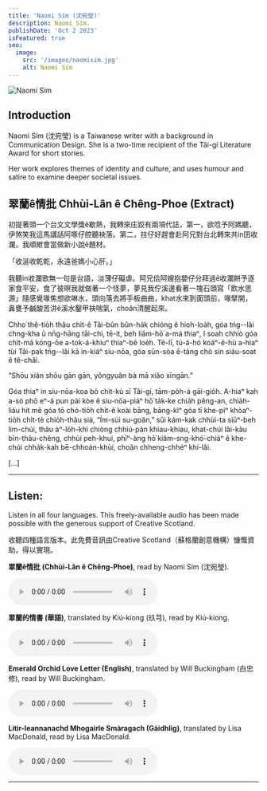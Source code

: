 ```yaml
---
title: 'Naomi Sím (沈宛瑩)'
description: Naomi Sím.
publishDate: 'Oct 2 2023'
isFeatured: true
seo:
  image:
    src: '/images/naomisim.jpg'
    alt: Naomi Sím
---
```



![Naomi Sím](/images/naomisim.jpg)

## Introduction

Naomi Sím (沈宛瑩) is a Taiwanese writer with a background in Communication Design. She is a two-time recipient of the Tâi-gí Literature Award for short stories.

Her work explores themes of identity and culture, and uses humour and satire to examine deeper societal issues.

## 翠蘭ê情批 Chhùi-Lân ê Chêng-Phoe (Extract)

初提著頭一个台文文學獎ê歇熱，我轉來庄跤有兩項代誌，第一，欲唸予阿媽聽，伊煞笑我這馬講話阿啄仔腔聽袂落。第二，拄仔好趕會赴阿兄對台北轉來共in囝收瀾，我順紲會當做新小說ê題材。

「收涎收乾乾，永遠爸媽小心肝。」

我聽in收瀾歌無一句是台語，淡薄仔礙虐。阿兄佮阿嫂抱嬰仔分拜過ê收瀾餅予逐家食平安，食了彼暝我就做著一个怪夢，夢見我佇溪邊看著一塊石頭寫「飲水思源」隨感覺喙焦想欲啉水，頭向落去將手板曲曲，khat水來到面頭前，喙擘開，鼻甕予鹹酸苦汫ê溪水鑿甲袂喘氣，choân清醒起來。

Chho͘ thê-tio̍h thâu chi̍t-ê Tâi-bûn bûn-ha̍k chióng ê hioh-loa̍h, góa tńg--lâi chng-kha ū nn̄g-hāng tāi-chì, tē-it, beh liām-hō͘ a-má thiaⁿ, I soah chhiò góa chit-má kóng-ōe a-tok-á-khiuⁿ thiaⁿ-bē loe̍h. Tē-lī, tú-á-hó koáⁿ-ē-hù a-hiaⁿ tùi Tâi-pak tńg--lâi kā in-kiáⁿ siu-nōa, góa sūn-sòa ē-tàng chò sin siáu-soat ê tê-châi.

“Shōu xián shōu gān gān, yǒngyuǎn bà mā xiǎo xīngān.”

Góa thiaⁿ in siu-nōa-koa bô chi̍t-kù sī Tâi-gí, tām-po̍h-á gāi-gio̍h. A-hiaⁿ kah a-só phō eⁿ-á pun pài kòe ê siu-nōa-piáⁿ hō͘ ta̍k-ke chia̍h pêng-an, chia̍h-liáu hit mê góa tō chò-tio̍h chi̍t-ê koài bāng, bāng-kìⁿ góa tī khe-piⁿ khòaⁿ-tio̍h chi̍t-tè chio̍h-thâu siá, “Ím-súi su-goân,” sûi kám-kak chhùi-ta siūⁿ-beh lim-chúi, thâu àⁿ-lo̍h-khì chiòng chhiú-pán khiau-khiau, khat-chúi lâi-kàu bīn-thâu-chêng, chhùi peh-khui, phīⁿ-àng hō͘ kiâm-sng-khó͘-chiáⁿ ê khe-chúi chha̍k-kah bē-chhoán-khùi, choân chheng-chhéⁿ khí-lâi.

[...]

---

## <Icon name="mdi:headset" class="inline-flex align-middle text-4xl" /> Listen:

Listen in all four languages. This freely-available audio has been made possible with the generous support of Creative Scotland.

收聽四種語言版本。此免費音訊由Creative Scotland（蘇格蘭創意機構）慷慨資助，得以實現。

**翠蘭ê情批 (Chhùi-Lân ê Chêng-Phoe)**, read by Naomi Sím (沈宛瑩).

<audio controls>
  <source src="https://connect.windandbones.com/s/MK23fHYA5g4bFPF/download/Naomi-TW.mp3" type="audio/mp3" />
  Your browser does not support the audio element.
</audio>

**翠蘭的情書 (華語)**, translated by Kiú-kiong (玖芎), read by Kiú-kiong.

<audio controls>
  <source src="https://connect.windandbones.com/s/3sytdpjcFdqjtfc/download/Naomi-ZW.mp3" type="audio/mp3" />
  Your browser does not support the audio element.
</audio>

**Emerald Orchid Love Letter (English)**, translated by Will Buckingham (白忠修), read by Will Buckingham.

<audio controls>
  <source src="https://connect.windandbones.com/s/X5QSs8RdP5DwGib/download/Naomi-EN.mp3" type="audio/mp3" />
  Your browser does not support the audio element.
</audio>

**Litir-leannanachd Mhogairle Smàragach (Gàidhlig)**, translated by Lisa MacDonald, read by Lisa MacDonald.

<audio controls>
  <source src="https://connect.windandbones.com/s/oMqeBKrP5kCHPfX/download/Naomi-GA.mp3" type="audio/mp3" />
  Your browser does not support the audio element.
</audio>

---

<Order />
